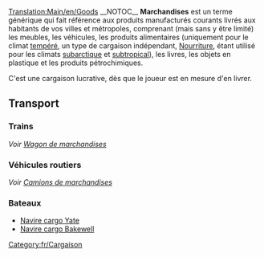 [[Translation:Main/en/Goods]]
{{fr/Cargaison|nom=Marchandises
|image=Goods.png
|produit=[[Main/fr/Usine|Usine]], [[Main/fr/Raffinerie|Raffinerie]], [[Main/fr/Scierie|Scierie]], [[Main/fr/Imprimerie|Imprimerie]]
|accepté=[[Main/fr/Ville|Ville]]
}}__NOTOC__
'''Marchandises''' est un terme générique qui fait référence aux produits manufacturés courants livrés aux habitants de vos villes et métropoles, comprenant (mais sans y être limité) les meubles, les véhicules, les produits alimentaires (uniquement pour le climat [[Main/en/Climat/Fr#Tempéré|tempéré]], un type de cargaison indépendant, [[Main/fr/Nourriture|Nourriture]], étant utilisé pour les climats [[Main/en/Climat/Fr#Subarctique|subarctique]] et [[Main/en/Climat/Fr#Subtropical|subtropical]]), les livres, les objets en plastique et les produits pétrochimiques.

C'est une cargaison lucrative, dès que le joueur est en mesure d'en livrer.

==Transport==
===Trains===
''Voir [[Main/fr/Wagon de marchandises|Wagon de marchandises]]''

===Véhicules routiers===
''Voir [[Main/fr/Camion de marchandises|Camions de marchandises]]''

===Bateaux===
*[[Main/fr/Navire cargo Yate|Navire cargo Yate]]
*[[Main/fr/Navire cargo Bakewell|Navire cargo Bakewell]]

[[Category:fr/Cargaison]]